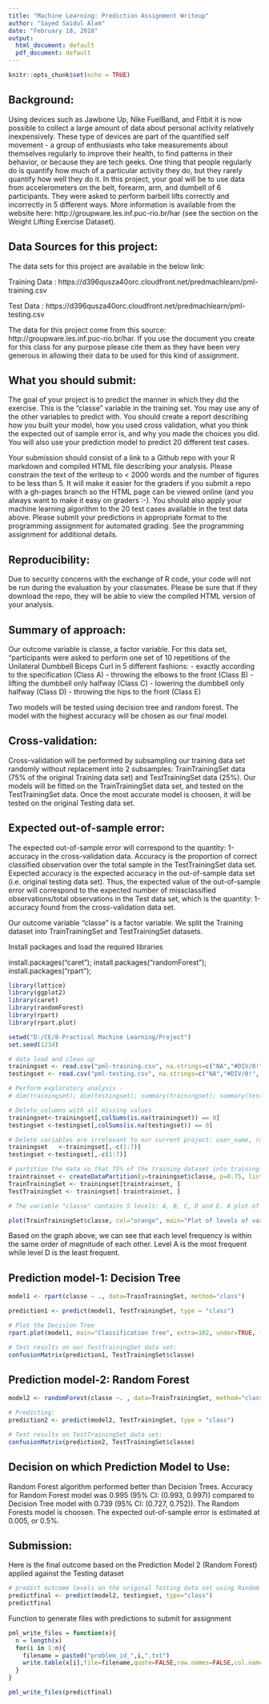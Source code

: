 ```yaml
---
title: "Machine Learning: Prediction Assignment Writeup"
author: "Sayed Saidul Alam"
date: "February 18, 2018"
output:
  html_document: default
  pdf_document: default
---
```


```r
knitr::opts_chunk$set(echo = TRUE)
```

## Background:

Using devices such as Jawbone Up, Nike FuelBand, and Fitbit it is now possible to collect a large amount of data about personal activity relatively inexpensively. These type of devices are part of the quantified self movement - a group of enthusiasts who take measurements about themselves regularly to improve their health, to find patterns in their behavior, or because they are tech geeks. One thing that people regularly do is quantify how much of a particular activity they do, but they rarely quantify how well they do it. In this project, your goal will be to use data from accelerometers on the belt, forearm, arm, and dumbell of 6 participants. They were asked to perform barbell lifts correctly and incorrectly in 5 different ways. More information is available from the website here: http://groupware.les.inf.puc-rio.br/har (see the section on the Weight Lifting Exercise Dataset).

## Data Sources for this project:

The data sets for this project are available in the below link:

Training Data : https://d396qusza40orc.cloudfront.net/predmachlearn/pml-training.csv

Test Data     : https://d396qusza40orc.cloudfront.net/predmachlearn/pml-testing.csv


The data for this project come from this source: http://groupware.les.inf.puc-rio.br/har. If you use the document you create for this class for any purpose please cite them as they have been very generous in allowing their data to be used for this kind of assignment.

## What you should submit:

The goal of your project is to predict the manner in which they did the exercise. This is the "classe" variable in the training set. You may use any of the other variables to predict with. You should create a report describing how you built your model, how you used cross validation, what you think the expected out of sample error is, and why you made the choices you did. You will also use your prediction model to predict 20 different test cases.

Your submission should consist of a link to a Github repo with your R markdown and compiled HTML file describing your analysis. Please constrain the text of the writeup to < 2000 words and the number of figures to be less than 5. It will make it easier for the graders if you submit a repo with a gh-pages branch so the HTML page can be viewed online (and you always want to make it easy on graders :-). You should also apply your machine learning algorithm to the 20 test cases available in the test data above. Please submit your predictions in appropriate format to the programming assignment for automated grading. See the programming assignment for additional details.

## Reproducibility:

Due to security concerns with the exchange of R code, your code will not be run during the evaluation by your classmates. Please be sure that if they download the repo, they will be able to view the compiled HTML version of your analysis.

## Summary of approach:

Our outcome variable is classe, a factor variable. For this data set, "participants were asked to perform one set of 10 repetitions of the Unilateral Dumbbell Biceps Curl in 5 different fashions: - exactly according to the specification (Class A) - throwing the elbows to the front (Class B) - lifting the dumbbell only halfway (Class C) - lowering the dumbbell only halfway (Class D) - throwing the hips to the front (Class E)

Two models will be tested using decision tree and random forest. The model with the highest accuracy will be chosen as our final model.

## Cross-validation:

Cross-validation will be performed by subsampling our training data set randomly without replacement into 2 subsamples: TrainTrainingSet data (75% of the original Training data set) and TestTrainingSet data (25%). Our models will be fitted on the TrainTrainingSet data set, and tested on the TestTrainingSet data. Once the most accurate model is choosen, it will be tested on the original Testing data set.

## Expected out-of-sample error:

The expected out-of-sample error will correspond to the quantity: 1-accuracy in the cross-validation data. Accuracy is the proportion of correct classified observation over the total sample in the TestTrainingSet data set. Expected accuracy is the expected accuracy in the out-of-sample data set (i.e. original testing data set). Thus, the expected value of the out-of-sample error will correspond to the expected number of missclassified observations/total observations in the Test data set, which is the quantity: 1-accuracy found from the cross-validation data set.

Our outcome variable "classe" is a factor variable. We split the Training dataset into TrainTrainingSet and TestTrainingSet datasets.

Install packages and load the required libraries

install.packages("caret"); install.packages("randomForest"); install.packages("rpart");

```r
library(lattice) 
library(ggplot2)
library(caret)
library(randomForest)
library(rpart) 
library(rpart.plot)
```


```r
setwd("D:/CE/8-Practical Machine Learning/Project")
set.seed(1234)

# data load and clean up
trainingset <- read.csv("pml-training.csv", na.strings=c("NA","#DIV/0!", ""))
testingset <- read.csv("pml-testing.csv", na.strings=c("NA","#DIV/0!", ""))

# Perform exploratory analysis - 
# dim(trainingset); dim(testingset); summary(trainingset); summary(testingset); str(trainingset); str(testingset); head(trainingset); head(testingset);               

# Delete columns with all missing values
trainingset<-trainingset[,colSums(is.na(trainingset)) == 0]
testingset <-testingset[,colSums(is.na(testingset)) == 0]

# Delete variables are irrelevant to our current project: user_name, raw_timestamp_part_1, raw_timestamp_part_,2 cvtd_timestamp, new_window, and  num_window (columns 1 to 7). 
trainingset   <-trainingset[,-c(1:7)]
testingset <-testingset[,-c(1:7)]

# partition the data so that 75% of the training dataset into training and the remaining 25% to testing
traintrainset <- createDataPartition(y=trainingset$classe, p=0.75, list=FALSE)
TrainTrainingSet <- trainingset[traintrainset, ] 
TestTrainingSet <- trainingset[-traintrainset, ]

# The variable "classe" contains 5 levels: A, B, C, D and E. A plot of the outcome variable will allow us to see the frequency of each levels in the TrainTrainingSet data set and # compare one another.

plot(TrainTrainingSet$classe, col="orange", main="Plot of levels of variable classe within the TrainTrainingSet data set", xlab="classe", ylab="Frequency")
```

Based on the graph above, we can see that each level frequency is within the same order of magnitude of each other. Level A is the most frequent while level D is the least frequent.

## Prediction model-1: Decision Tree


```r
model1 <- rpart(classe ~ ., data=TrainTrainingSet, method="class")

prediction1 <- predict(model1, TestTrainingSet, type = "class")

# Plot the Decision Tree
rpart.plot(model1, main="Classification Tree", extra=102, under=TRUE, faclen=0)
```



```r
# Test results on our TestTrainingSet data set:
confusionMatrix(prediction1, TestTrainingSet$classe)
```

## Prediction model-2: Random Forest

```r
model2 <- randomForest(classe ~. , data=TrainTrainingSet, method="class")

# Predicting:
prediction2 <- predict(model2, TestTrainingSet, type = "class")

# Test results on TestTrainingSet data set:
confusionMatrix(prediction2, TestTrainingSet$classe)
```

## Decision on which Prediction Model to Use:

Random Forest algorithm performed better than Decision Trees. Accuracy for Random Forest model was 0.995 (95% CI: (0.993, 0.997)) compared to Decision Tree model with 0.739 (95% CI: (0.727, 0.752)). The Random Forests model is choosen. The expected out-of-sample error is estimated at 0.005, or 0.5%.

## Submission:

Here is the final outcome based on the Prediction Model 2 (Random Forest) applied against the Testing dataset

```r
# predict outcome levels on the original Testing data set using Random Forest algorithm
predictfinal <- predict(model2, testingset, type="class")
predictfinal
```

Function to generate files with predictions to submit for assignment

```r
pml_write_files = function(x){
  n = length(x)
  for(i in 1:n){
    filename = paste0("problem_id_",i,".txt")
    write.table(x[i],file=filename,quote=FALSE,row.names=FALSE,col.names=FALSE)
  }
}

pml_write_files(predictfinal)
```